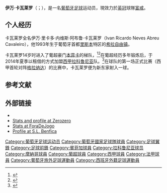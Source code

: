 {{Portuguese name|Neves Abreu|Cavaleiro}}
{{noteta|G1=足球|G2=uefa|G3=FAcup
|1=zh-hans:伊万;zh-hk:艾雲;zh-tw:伊萬;
|2=zh-hans:卡瓦莱罗;zh-hk:卡華利路;zh-tw:卡瓦萊羅;
}}

{{infobox Football biography
| name = 伊万·卡瓦莱罗<br />Ivan Cavaleiro
|image = Ivan Cavaleiro DEP-ATM 021 1200.jpg
|image_size = 250
| fullname = Ivan Ricardo Neves Abreu Cavaleiro
| birth_date = {{Birth date and age|1993|10|18|df=yes}}
| birth_place = [[葡萄牙|葡萄牙]][[希拉自由镇|希拉自由镇]]
| height = {{height|m=1.75}}
| position = [[边锋|边锋]]、[[前锋|前锋]]
|currentclub = [[富勒姆足球俱乐部|富咸]]
|clubnumber = 17
| youthyears1 = 2004–2005 | youthclubs1 = Vialonga 
| youthyears2 = 2005–2007 | youthclubs2 = {{tsl|en|F.C. Alverca||阿爾韋卡}} 
| youthyears3 = 2007–2012 | youthclubs3 = [[本菲卡足球俱乐部|本菲卡]]
| youthyears4 = 2009–2010 | youthclubs4 = → [[貝倫人足球俱樂部|貝倫人]] (租借)
| years1 = 2012–2013 | clubs1 = [[賓菲加體育B隊|本菲卡 B]] | caps1 = 56 | goals1 = 22
| years2 = 2013–2015 | clubs2 = [[本菲卡足球俱乐部|本菲卡]] | caps2 = 8 | goals2 = 0
| years3 = 2014–2015 | clubs3 = → [[拉科鲁尼亚竞技俱乐部|拉科鲁尼亚]] (租借) | caps3 = 34 | goals3 = 3
|years4 = 2015–2016 | clubs4 = [[摩納哥體育會足球會|摩納哥]] | caps4 = 14 | goals4 = 1
|years5 = 2016–2020 | clubs5 = [[伍尔弗汉普顿流浪足球俱乐部|狼隊]] | caps5 = 96 | goals5 = 17
|years6 = 2019–2020 | clubs6 = → [[富勒姆足球俱乐部|富咸]] | caps6 = 25 | goals6 = 5
|years7 = 2020– | clubs7 = [[富勒姆足球俱乐部|富咸]] | caps7 = 56 | goals7 = 6
| nationalyears1 = 2010 | nationalteam1 = {{tsl|en|Portugal national under-17 football team||葡萄牙 U17}} | nationalcaps1 = 8 |  nationalgoals1 = 1
| nationalyears2 = 2011 | nationalteam2 = {{tsl|en|Portugal national under-18 football team||葡萄牙 U18}} | nationalcaps2 = 4 | nationalgoals2 = 0
| nationalyears3 = 2011–2012 | nationalteam3 = {{tsl|en|Portugal national under-19 football team||葡萄牙 U19}} | nationalcaps3 = 22 | nationalgoals3 = 4
| nationalyears4 = 2012–2013 | nationalteam4 = {{tsl|en|Portugal national under-20 football team||葡萄牙 U20}} | nationalcaps4 = 15 | nationalgoals4 = 1
|nationalyears5 = 2013–2015 | nationalteam5 = [[葡萄牙21歲以下國家足球隊|葡萄牙 U21]] | nationalcaps5 = 14 | nationalgoals5 = 7
| nationalyears6 = 2014 | nationalteam6 = [[葡萄牙国家足球队|葡萄牙]] | nationalcaps6 = 2 | nationalgoals6 = 0
| pcupdate = 2021年8月15日
| ntupdate = 2015年6月30日
}}

'''伊万·卡瓦莱罗'''（{{lang-pt|Ivan Cavaleiro}}；{{bd|1993年|10月18日}}），是一名[[葡萄牙|葡萄牙]][[足球|足球]]运动员，現效力於[[英冠|英冠]]球隊[[富勒姆足球俱乐部|富咸]]。

==个人经历==
卡瓦莱罗全名伊万·里卡多·内维斯·阿布鲁·卡瓦莱罗（Ivan Ricardo Neves Abreu Cavaleiro），他1993年生于葡萄牙首都[[里斯本|里斯本]]特区的[[希拉自由镇|希拉自由镇]]。

卡瓦莱罗14岁时进入了葡超豪门[[本菲卡足球俱乐部|本菲卡]]的梯队，<ref>{{cite news|url=http://www.lpfp.pt/segunda_liga/pages/jogo.aspx?epoca=20122013&jornada=1&jogo=7571|title=Benfica B 2–2 Braga B|publisher=LPFP|language=pt|date=11 August 2012|accessdate=13 August 2012|archive-date=2012-07-11|archive-url=https://web.archive.org/web/20120711054733/http://lpfp.pt/segunda_liga/pages/jogo.aspx?epoca=20122013&jornada=1&jogo=7571|dead-url=no}}</ref><ref>{{cite news|url=http://www.lpfp.pt/segunda_liga/pages/jogo.aspx?epoca=20122013&jornada=2&jogo=7591|title=Feirense 2–4 Benfica B|publisher=LPFP|language=pt|date=19 August 2012|accessdate=19 August 2012|archive-date=2013-01-31|archive-url=https://web.archive.org/web/20130131145845/http://lpfp.pt/segunda_liga/pages/jogo.aspx?epoca=20122013&jornada=2&jogo=7591|dead-url=no}}</ref>在葡超经历多年锻炼后，于2014年夏季以租借的方式加盟[[西班牙足球甲级联赛|西甲]][[拉科鲁尼亚竞技俱乐部|拉科鲁尼亚]]队。<ref>{{cite news|url=http://www.canaldeportivo.com/servlet/es.iris.servlets.Noticias?accion=4&ver=1&nid=28495&mid=12|title=Cavaleiro supera sin contratiempos los reconocimientos médicos y se incorpora al entrenamiento|trans_title=Cavaleiro overcomes medical smoothly and joins training|publisher=Deportivo's official website|date=8 August 2014|accessdate=August 2014|archive-date=2015-09-23|archive-url=https://web.archive.org/web/20150923224129/http://www.canaldeportivo.com/servlet/es.iris.servlets.Noticias?accion=4&ver=1&nid=28495&mid=12|dead-url=no}}</ref>在球队的第一场正式比赛（西甲首轮对阵[[格拉纳达足球俱乐部|格拉纳达]]）的比赛中，卡瓦莱罗便为新东家射入一球。

==参考文献==
{{Reflist}}

==外部链接==
{{commons category|Ivan Cavaleiro}}
*{{FIFA player|368694}}
*[http://www.footballzz.co.uk/jogador.php?id=142851 Stats and profile at Zerozero]{{Dead link|date=2018年10月 |bot=InternetArchiveBot |fix-attempted=yes }}
*[http://www.foradejogo.net/player.php?player=199310180001 Stats at ForaDeJogo] {{Wayback|url=http://www.foradejogo.net/player.php?player=199310180001 |date=20201023045013 }}
*[http://www.slbenfica.pt/Futebol/Forma%C3%A7%C3%A3o/Juniores/Plantel/Jogador/tabid/1119/PID/86/SeID/2/Ivan%20Cavaleiro.aspx Profile at S.L. Benfica] {{Wayback|url=http://www.slbenfica.pt/Futebol/Forma%C3%A7%C3%A3o/Juniores/Plantel/Jogador/tabid/1119/PID/86/SeID/2/Ivan%20Cavaleiro.aspx |date=20160304214837 }} {{pt icon}}

{{富咸球員名單}}

{{DEFAULTSORT:Cavaleiro, Ivan}}
[[Category:葡萄牙足球运动员|Category:葡萄牙足球运动员]]
[[Category:葡萄牙國家足球隊球員|Category:葡萄牙國家足球隊球員]]
[[Category:足球翼鋒|Category:足球翼鋒]]
[[Category:足球前鋒|Category:足球前鋒]]
[[Category:賓菲加球員|Category:賓菲加球員]]
[[Category:拉科鲁尼亚球员|Category:拉科鲁尼亚球员]]
[[Category:摩納哥球員|Category:摩納哥球員]]
[[Category:葡超球員|Category:葡超球員]]
[[Category:西甲球員|Category:西甲球員]]
[[Category:法甲球員|Category:法甲球員]]
[[Category:葡萄牙旅外足球運動員|Category:葡萄牙旅外足球運動員]]
[[Category:西班牙外籍足球運動員|Category:西班牙外籍足球運動員]]